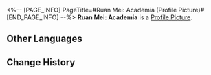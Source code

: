 <%-- [PAGE_INFO]
PageTitle=#Ruan Mei: Academia (Profile Picture)#
[END_PAGE_INFO] --%>
{{Item Infobox
|title       = Ruan Mei: Academia
|id          = 200115
|image       = Item Ruan Mei- Academia.png
|type        = Profile Picture
|invCategory = 
|rarity      = 5
|effect      = 
|description = Ruan Mei overseeing research projects.
|source1     = Avatar reward obtained from unlocking [[Nameless Honor]].
}}
{{Description|''"Life may vary in the way it blooms, but stays the same in the way it ends."''}}
'''Ruan Mei: Academia''' is a [[Profile Picture]].

==Other Languages==
{{Other Languages
|en   = Ruan Mei: Academia
|zhs  = 阮•梅•教研
|zht  = 阮•梅•研究評論
|ja   = ルアン・メェイ・教学
|ko   = 완•매•아카데미아
|es   = Ruan Mei: Académica
|fr   = Ruan Mei&nbsp;: Académie
|ru   = Жуань Мэй: Исследования
|th   = Ruan Mei - การศึกษาวิจัย
|vi   = Ruan Mei - Nghiên Cứu Giảng Dạy
|de   = Ruan Mei: Akademie
|id   = Ruan Mei: Akademisi
|pt   = Ruan Mei: Academia
}}

==Change History==
{{Change History|1.6}}